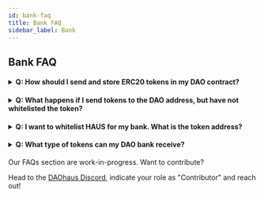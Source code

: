```yaml
---
id: bank-faq
title: Bank FAQ
sidebar_label: Bank
---
```


## Bank FAQ

<h4><details>
  <summary>Q: How should I send and store ERC20 tokens in my DAO contract?</summary>
  
<p>&nbsp;</p>
  
A: You should whitelist the tokens via a Whitelist proposal and click on "Sync" on the treasury page. After that when you send the tokens to your DAO address, the tokens should appear in the bank.
  
  </details></h4>
  
  <h4><details>
  <summary>Q: What happens if I send tokens to the DAO address, but have not whitelisted the token?</summary>
  
<p>&nbsp;</p>
  
A: The token will be owned by the contract, but not show up on your treasury.
  
  </details></h4>
  
  <h4><details>
  <summary>Q: I want to whitelist HAUS for my bank. What is the token address?</summary>
  
<p>&nbsp;</p>
  
A: 0xb0C5f3100A4d9d9532a4CfD68c55F1AE8da987Eb
  
  </details></h4>
  
   <h4><details>
  <summary>Q: What type of tokens can my DAO bank receive?</summary>
  
<p>&nbsp;</p>
  
A: Your DAOs bank can receive ERC-20 tokens, where minions can accept both ERC-20s and ERC-721 NFTs.
  
  </details></h4>

Our FAQs section are work-in-progress. Want to contribute? 

Head to the [DAOhaus Discord](https://discord.gg/bUd7HqMx), indicate your role as "Contributor" and reach out! 
